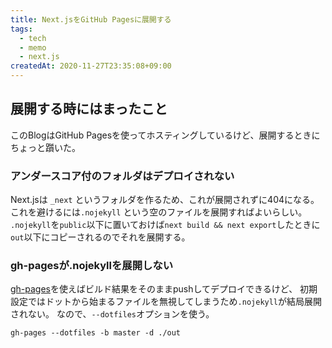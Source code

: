 ```yaml
---
title: Next.jsをGitHub Pagesに展開する
tags:
  - tech
  - memo
  - next.js
createdAt: 2020-11-27T23:35:08+09:00
---
```


## 展開する時にはまったこと

このBlogはGitHub Pagesを使ってホスティングしているけど、展開するときにちょっと躓いた。

### アンダースコア付のフォルダはデプロイされない

Next.jsは `_next` というフォルダを作るため、これが展開されずに404になる。
これを避けるには`.nojekyll` という空のファイルを展開すればよいらしい。
`.nojekyll`を`public`以下に置いておけば`next build && next export`したときに`out`以下にコピーされるのでそれを展開する。

### gh-pagesが.nojekyllを展開しない

[gh-pages](https://github.com/tschaub/gh-pages)を使えばビルド結果をそのままpushしてデプロイできるけど、
初期設定ではドットから始まるファイルを無視してしまうため`.nojekyll`が結局展開されない。
なので、`--dotfiles`オプションを使う。

```
gh-pages --dotfiles -b master -d ./out
```